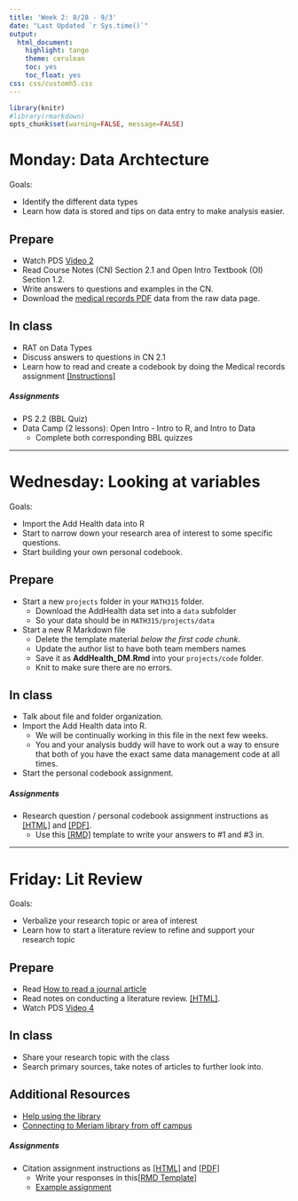 ```yaml
---
title: 'Week 2: 8/28 - 9/3'
date: "Last Updated `r Sys.time()`"
output:
  html_document:
    highlight: tango
    theme: cerulean
    toc: yes
    toc_float: yes
css: css/customh5.css
---
```


```r
library(knitr)
#library(rmarkdown)
opts_chunk$set(warning=FALSE, message=FALSE) 
```


# Monday: Data Archtecture
Goals: 

* Identify the different data types
* Learn how data is stored and tips on data entry to make analysis easier. 


## Prepare 

* Watch PDS [Video 2](http://passiondrivenstatistics.com/2015/06/02/chapter-2-draft-version/)
* Read Course Notes (CN) Section 2.1 and Open Intro Textbook (OI) Section 1.2. 
* Write answers to questions and examples in the CN. 
* Download the [medical records PDF](https://norcalbiostat.netlify.com/data/raw_data/) data from the raw data page. 


## In class
* RAT on Data Types
* Discuss answers to questions in CN 2.1
* Learn how to read and create a codebook by doing the Medical records assignment [[Instructions]](docs/MedRecords.html)

##### Assignments
* PS 2.2 (BBL Quiz)
* Data Camp (2 lessons): Open Intro - Intro to R, and Intro to Data
    - Complete both corresponding BBL quizzes 


----

# Wednesday: Looking at variables
Goals: 

* Import the Add Health data into R
* Start to narrow down your research area of interest to some specific questions. 
* Start building your own personal codebook.

## Prepare
* Start a new `projects` folder in your `MATH315` folder. 
    - Download the AddHealth data set into a `data` subfolder 
    - So your data should be in `MATH315/projects/data`
* Start a new R Markdown file
    - Delete the template material _below the first code chunk_.
    - Update the author list to have both team members names
    - Save it as **AddHealth_DM.Rmd** into your `projects/code` folder. 
    - Knit to make sure there are no errors. 

## In class

* Talk about file and folder organization. 
* Import the Add Health data into R. 
    - We will be continually working in this file in the next few weeks. 
    - You and your analysis buddy will have to work out a way to ensure that both of you have the exact same data management code at all times. 
* Start the personal codebook assignment. 
  

##### Assignments
* Research question / personal codebook assignment instructions as [[HTML]](hw/personal_codebook_assignment.html) and [[PDF]](hw/personal_codebook_assignment.pdf). 
    - Use this [[RMD]](hw/personal_codebook_assignment_template.Rmd) template to write your answers to #1 and #3 in. 


----

# Friday: Lit Review
Goals: 

* Verbalize your research topic or area of interest
* Learn how to start a literature review to refine and support your research topic

## Prepare
* Read [How to read a journal article](docs/How to Read a Journal Article.pdf)
* Read notes on conducting a literature review. [[HTML]](https://norcalbiostat.netlify.com/lec/lec_lit_review/).
* Watch PDS [Video 4](http://passiondrivenstatistics.com/2015/09/16/chapter-04/)

## In class
* Share your research topic with the class
* Search primary sources, take notes of articles to further look into. 

## Additional Resources
* [Help using the library](http://library.csuchico.edu/help)
* [Connecting to Meriam library from off campus](http://library.csuchico.edu/connecting-off-campus)


##### Assignments
* Citation assignment instructions as [[HTML]](hw/citation_assignment_instructions.html) and [[PDF]](hw/citation_assignment_instructions.pdf)
    - Write your responses in this[[RMD Template]](hw/citation_assignment_template.Rmd)
    - [Example assignment](docs/Citation Assignment Example.pdf)
    
    
    
